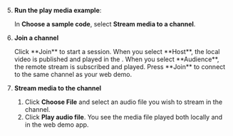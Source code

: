<PlatformWrapper platform="react-js">

5. **Run the play media example**:

    In **Choose a sample code**, select **Stream media to a channel**.

1. **Join a channel**

    <ProductWrapper product="interactive-live-streaming, broadcast-streaming">
    Click **Join** to start a session. When you select **Host**, the local video is published and played in the <Vpl k="CLIENT" />. When you select **Audience**, the remote stream is subscribed and played.
    </ProductWrapper>

    <ProductWrapper product="video-calling, voice-calling">
    Press **Join** to connect to the same channel as your web demo.
    </ProductWrapper>

1. **Stream media to the channel**

    1. Click **Choose File** and select an audio file you wish to stream in the channel.
    1. Click **Play audio file**. You see the media file played both locally and in the web demo app.

</PlatformWrapper>

